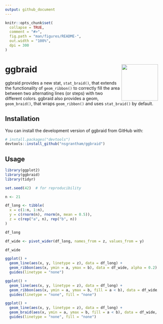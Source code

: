 ```yaml
---
output: github_document
---
```


<!-- README.md is generated from README.Rmd. Please edit that file -->

```r
knitr::opts_chunk$set(
  collapse = TRUE,
  comment = "#>",
  fig.path = "man/figures/README-",
  out.width = "100%",
  dpi = 300
)
```

# ggbraid <img src="man/figures/logo.png" align="right" width=120 />

<!-- badges: start -->
<!-- badges: end -->

ggbraid provides a new stat, `stat_braid()`, that extends the functionality of `geom_ribbon()` to correctly fill the area between two alternating lines (or steps) with two different colors. ggbraid also provides a geom, `geom_braid()`, that wraps `geom_ribbon()` and uses `stat_braid()` by default.

## Installation

You can install the development version of ggbraid from GitHub with:

``` r
# install.packages("devtools")
devtools::install_github("nsgrantham/ggbraid")
```

## Usage

```r
library(ggplot2)
library(ggbraid)
library(tidyr)

set.seed(42)  # for reproducibility

n <- 21

df_long <- tibble(
  x = c(1:n, 1:n),
  y = c(rnorm(n), rnorm(n, mean = 0.5)),
  z = c(rep("a", n), rep("b", n))
)

df_long
```

```r
df_wide <- pivot_wider(df_long, names_from = z, values_from = y)

df_wide
```

```r
ggplot() +
  geom_line(aes(x, y, linetype = z), data = df_long) +
  geom_ribbon(aes(x, ymin = a, ymax = b), data = df_wide, alpha = 0.2) + 
  guides(linetype = "none")
```

```r
ggplot() +
  geom_line(aes(x, y, linetype = z), data = df_long) +
  geom_ribbon(aes(x, ymin = a, ymax = b, fill = a < b), data = df_wide, alpha = 0.6) +
  guides(linetype = "none", fill = "none")
```

```r
ggplot() +
  geom_line(aes(x, y, linetype = z), data = df_long) +
  geom_braid(aes(x, ymin = a, ymax = b, fill = a < b), data = df_wide, alpha = 0.6) +
  guides(linetype = "none", fill = "none")
```
